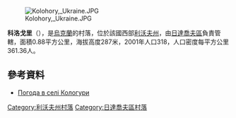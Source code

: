 [[Image:Kolohory,_Ukraine.JPG|right]]

{{coord|49|33|38|N|24|16|35|E|scale:100000|display=title}}

'''科洛戈里'''（{{lang-uk|Кологори}}），是[[烏克蘭|烏克蘭]]的村落，位於該國西部[[利沃夫州|利沃夫州]]，由[[日達喬夫區|日達喬夫區]]負責管轄，面積0.88平方公里，海拔高度287米，2001年人口318，人口密度每平方公里361.36人。

==參考資料==
* [http://weather.in.ua/ua/l'vovskaja/11084 Погода в селі Кологури]

{{DEFAULTSORT:Кологори}}
[[Category:利沃夫州村落|Category:利沃夫州村落]]
[[Category:日達喬夫區村落|Category:日達喬夫區村落]]


{{Lviv-geo-stub}}